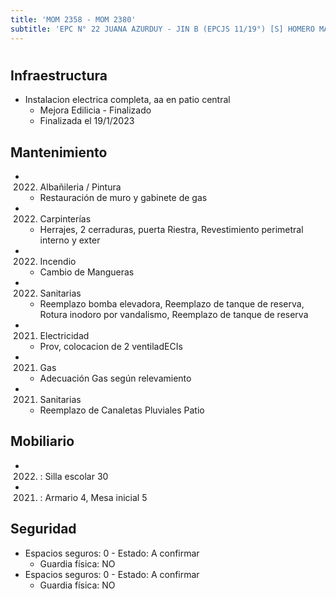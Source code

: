 ```yaml
---
title: 'MOM 2358 - MOM 2380'
subtitle: 'EPC N° 22 JUANA AZURDUY - JIN B (EPCJS 11/19°) [S] HOMERO MANZI'
---
```


#
## Infraestructura

* Instalacion electrica completa, aa en patio central 
    + Mejora Edilicia - Finalizado 
    + Finalizada el 19/1/2023 






## Mantenimiento

*  (2022) Albañileria / Pintura 
    + Restauración de muro y gabinete de gas

*  (2022) Carpinterías 
    + Herrajes, 2 cerraduras, puerta Riestra, Revestimiento perimetral interno y exter

*  (2022) Incendio 
    + Cambio de Mangueras

*  (2022) Sanitarias 
    + Reemplazo bomba elevadora, Reemplazo de tanque de reserva, Rotura inodoro por vandalismo, Reemplazo de tanque de reserva

*  (2021) Electricidad 
    + Prov, colocacion de 2 ventiladECIs

*  (2021) Gas 
    + Adecuación Gas según relevamiento

*  (2021) Sanitarias 
    + Reemplazo de Canaletas Pluviales Patio





## Mobiliario

*  (2022) : Silla escolar 30 

*  (2021) : Armario 4, Mesa inicial 5 





## Seguridad

*  Espacios seguros: 0 - Estado: A confirmar 
    + Guardia física: NO

*  Espacios seguros: 0 - Estado: A confirmar 
    + Guardia física: NO



